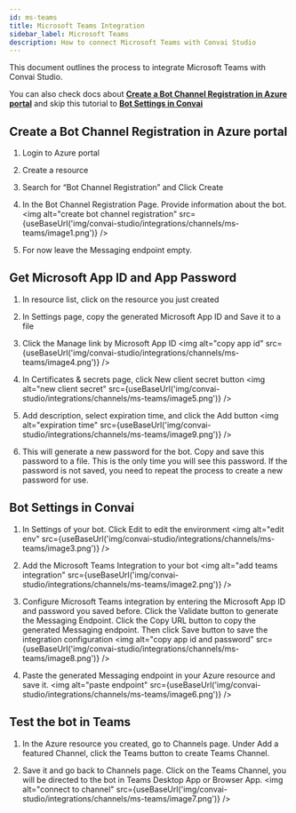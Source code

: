 ```yaml
---
id: ms-teams
title: Microsoft Teams Integration
sidebar_label: Microsoft Teams
description: How to connect Microsoft Teams with Convai Studio
---
```



This document outlines the process to integrate Microsoft Teams with Convai Studio.

You can also check docs about **[Create a Bot Channel Registration in Azure portal](https://docs.microsoft.com/en-us/azure/bot-service/bot-service-quickstart-registration?view=azure-bot-service-3.0&viewFallbackFrom=azure-bot-service-4.0)** and skip this tutorial to **[Bot Settings in Convai](#bot-settings-in-convai)**

## Create a Bot Channel Registration in Azure portal
1. Login to Azure portal
2. Create a resource
3. Search for “Bot Channel Registration” and Click Create
4. In the Bot Channel Registration Page. Provide information about the bot.
<img alt="create bot channel registration" src={useBaseUrl('img/convai-studio/integrations/channels/ms-teams/image1.png')} />

5. For now leave the Messaging endpoint empty.

## Get Microsoft App ID and App Password
1. In resource list, click on the resource you just created
2. In Settings page, copy the generated Microsoft App ID and Save it to a file
3. Click the Manage link by Microsoft App ID
<img alt="copy app id" src={useBaseUrl('img/convai-studio/integrations/channels/ms-teams/image4.png')} />

4. In Certificates & secrets page, click New client secret button
<img alt="new client secret" src={useBaseUrl('img/convai-studio/integrations/channels/ms-teams/image5.png')} />

5. Add description, select expiration time, and click the Add button
<img alt="expiration time" src={useBaseUrl('img/convai-studio/integrations/channels/ms-teams/image9.png')} />

6. This will generate a new password for the bot. Copy and save this password to a file. This is the only time you will see this password. If the password is not saved, you need to repeat the process to create a new password for use.

## Bot Settings in Convai
1. In Settings of your bot. Click Edit to edit the environment
<img alt="edit env" src={useBaseUrl('img/convai-studio/integrations/channels/ms-teams/image3.png')} />

2. Add the Microsoft Teams Integration to your bot
<img alt="add teams integration" src={useBaseUrl('img/convai-studio/integrations/channels/ms-teams/image2.png')} />

3. Configure Microsoft Teams integration by entering the Microsoft App ID and password you saved before. Click the Validate button to generate the Messaging Endpoint. Click the Copy URL button to copy the generated Messaging endpoint. Then click Save button to save the integration configuration
<img alt="copy app id and password" src={useBaseUrl('img/convai-studio/integrations/channels/ms-teams/image8.png')} />

4. Paste the generated Messaging endpoint in your Azure resource and save it.
<img alt="paste endpoint" src={useBaseUrl('img/convai-studio/integrations/channels/ms-teams/image6.png')} />

## Test the bot in Teams
1. In the Azure resource you created, go to Channels page. Under Add a featured Channel, click the Teams button to create Teams Channel.

2. Save it and go back to Channels page. Click on the Teams Channel, you will be directed to the bot in Teams Desktop App or Browser App.
<img alt="connect to channel" src={useBaseUrl('img/convai-studio/integrations/channels/ms-teams/image7.png')} />
